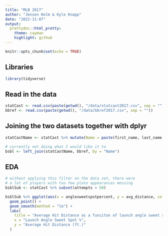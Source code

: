 ```yaml
---
title: "MLB 2017"
author: "Jensen Holm & Kyle Knapp"
date: "2022-11-07"
output:
  prettydoc::html_pretty:
    theme: cayman
    highlight: github
---
```


```r
knitr::opts_chunk$set(echo = TRUE)
```


## Libraries
```r
library(tidyverse)
```


## Read in the data
```r
statCast <- read.csv(paste(getwd(), "/data/statcast2017.csv", sep = ""))
bbref <- read.csv(paste(getwd(), "/data/bbref2017.csv", sep = ""))
```


## Joining the two datasets together with dplyr
```r
statCastName <- statCast %>% mutate(Name = paste(first_name, last_name, sep = " "))  

# currently not doing what I would like it to
bsbl <- left_join(statCastName, bbref, by = "Name")
```


## EDA
```r
# without applying this filter on the data set, there were
# a lot of players with too few plate appearances messing 
bsblSub <- statCast %>% subset(attempts > 50)  

bsblSub %>% ggplot(aes(x = anglesweetspotpercent, y = avg_distance, color = attempts, alpha = 0.5)) +
  geom_point() +
  geom_smooth(method = "lm") +
  labs(
    title = "Average Hit Distance as a funciton of launch angle sweet spot %" ,
    x = "Launch Angle Sweet Spot %",
    y = "Average Hit Distance (ft.)"
  )
```

